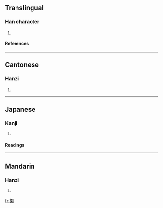 ==Translingual==

===Han character===
{{Han char|rn=64|rad=手|as=11|sn=14|four=5704<sub>7</sub>|canj=手大金水 (QKCE)}}
# {{defn|Han|sort=手11}}

====References====
{{Han ref|kx=0449.090|dkj=12558|dj=0799.330|hdz=31933.050|uh=644B|ud=25675|bh=E1E9|bd=57833}}

----
==Cantonese==

===Hanzi===
{{yue-hanzi|jyut=}}
# {{defn|Cantonese}}

----
==Japanese==

===Kanji===
{{ja-kanji|grade=|rs=手11}}
# {{defn|Japanese}} 

====Readings====
{{ja-readings|on=[[さつ]] (satsu), [[さち]] (sachi), [[せつ]] (setsu), [[せち]] (sechi)|kun=[[うつ]] (utsu)}}

----
==Mandarin==

===Hanzi===
{{cmn-hanzi|pin=[[sà]] ([[sa4]])|wg=sa<sup>4</sup>}}
# {{defn|Mandarin}}

[[fr:摋]]
